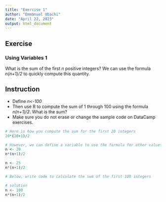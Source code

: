 ```yaml
---
title: "Exercise 1"
author: "Emmanuel Ubachi"
date: "April 22, 2023"
output: html_document
---
```

## Exercise
### Using Variables 1
What is the sum of the first _n_ positive integers?
We can use the formula _n(n+1)/2_ to quickly compute this quantity.

## Instruction
* Define _n<-100_
* Then use R to compute the sum of 1 through 100 using the formula _n(n+1)/2_. What is the sum?
* Make sure you do not erase or change the sample code on DataCamp exercises.

```r
# Here is how you compute the sum for the first 20 integers
20*(20+1)/2 

# However, we can define a variable to use the formula for other values of n
n <- 20
n*(n+1)/2

n <- 25
n*(n+1)/2

# Below, write code to calculate the sum of the first 100 integers

# solution
n <- 100
n*(n+1)/2
```

